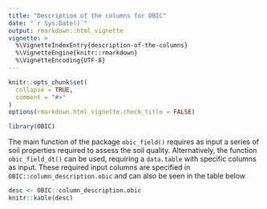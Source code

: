 ```yaml
---
title: "Description of the columns for OBIC"
date: "`r Sys.Date()`"
output: rmarkdown::html_vignette
vignette: >
  %\VignetteIndexEntry{description-of-the-columns}
  %\VignetteEngine{knitr::rmarkdown}
  %\VignetteEncoding{UTF-8}
---
```


```r
knitr::opts_chunk$set(
  collapse = TRUE,
  comment = "#>"
)
options(rmarkdown.html_vignette.check_title = FALSE)
```

```r
library(OBIC)
```


The main function of the package `obic_field()` requires as input a series of soil properties required to assess the soil quality. Alternatively, the function `obic_field_dt()` can be used, requiring a `data.table` with specific columns as input.
These required input columns are specified in `OBIC::column_description.obic` and can also be seen in the table below


```r
desc <- OBIC::column_description.obic
knitr::kable(desc)
```
